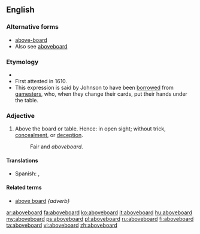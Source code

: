 ==English==

===Alternative forms===
* [[above-board]]
* Also see [[aboveboard]]

===Etymology===
* {{compound|above|board}}
* First attested in 1610.
* This expression is said by Johnson to have been [[borrowed]] from [[gamesters]], who, when they change their cards, put their hands under the table.

===Adjective===
{{en-adj|-}}

# Above the board or table.  Hence: in open sight; without trick, [[concealment]], or [[deception]].
#: Fair and ''aboveboard''.

====Translations====
{{trans-top|legitimate}}
* Spanish: {{t|es|legítimo}}, {{t|es|sincero}}
{{trans-mid}}
{{trans-bottom}}

====Related terms====
* [[above board]] ''{adverb}''

[[ar:aboveboard]]
[[fa:aboveboard]]
[[ko:aboveboard]]
[[it:aboveboard]]
[[hu:aboveboard]]
[[my:aboveboard]]
[[ps:aboveboard]]
[[pl:aboveboard]]
[[ru:aboveboard]]
[[fi:aboveboard]]
[[ta:aboveboard]]
[[vi:aboveboard]]
[[zh:aboveboard]]